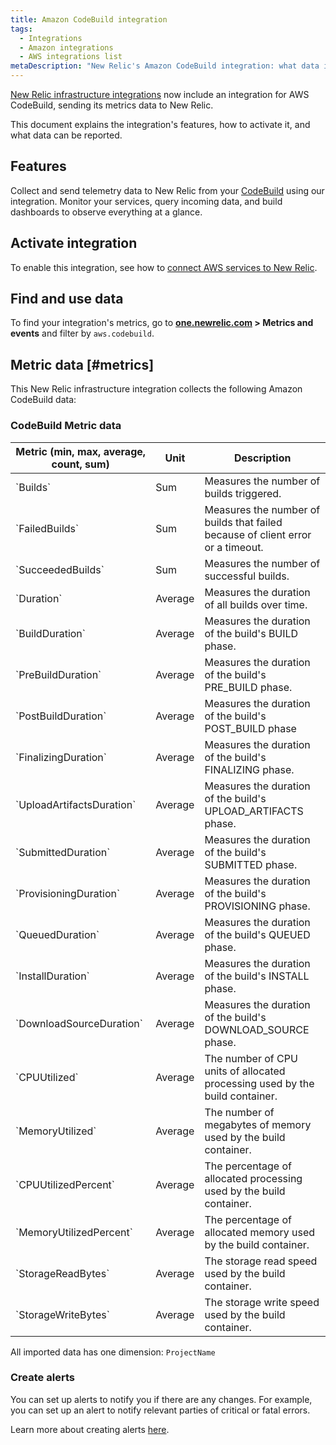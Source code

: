 ```yaml
---
title: Amazon CodeBuild integration
tags:
  - Integrations
  - Amazon integrations
  - AWS integrations list
metaDescription: "New Relic's Amazon CodeBuild integration: what data it reports and how to enable it."
---
```


[New Relic infrastructure integrations](/docs/infrastructure/integrations-getting-started/getting-started/introduction-infrastructure-integrations) now include an integration for AWS CodeBuild, sending its metrics data to New Relic.

This document explains the integration's features, how to activate it, and what data can be reported.

## Features

Collect and send telemetry data to New Relic from your [CodeBuild](https://aws.amazon.com/codebuild/) using our integration. Monitor your services, query incoming data, and build dashboards to observe everything at a glance.

## Activate integration

To enable this integration, see how to [connect AWS services to New Relic](/docs/infrastructure/amazon-integrations/connect/aws-metric-stream-setup/).

## Find and use data

To find your integration's metrics, go to **[one.newrelic.com](https://one.newrelic.com/all-capabilities) > Metrics and events** and filter by `aws.codebuild`.

## Metric data [#metrics]

This New Relic infrastructure integration collects the following Amazon CodeBuild data:

### CodeBuild Metric data
<table>
   <thead>
      <tr>
         <th style={{ width: "220px" }}>
         Metric (min, max, average, count, sum)  
         </th>
         <th>
            Unit  
         </th>
         <th>
            Description
         </th>
      </tr>
   </thead>
   <tbody>
      <tr>
         <td>
            `Builds`
         </td>
         <td>
            Sum
         </td>
         <td>
            Measures the number of builds triggered.
         </td>
      </tr>
      <tr>
         <td>
            `FailedBuilds`
         </td>
         <td>
            Sum
         </td>
         <td>
            Measures the number of builds that failed because of client error or a timeout.
         </td>
      </tr>
      <tr>
         <td>
            `SucceededBuilds`
         </td>
         <td>
            Sum
         </td>
         <td>
            Measures the number of successful builds.
         </td>
      </tr>
      <tr>
         <td>
            `Duration`
         </td>
         <td>
            Average
         </td>
         <td>
            Measures the duration of all builds over time.
         </td>
      </tr>
      <tr>
         <td>
            `BuildDuration`
         </td>
         <td>
            Average
         </td>
         <td>
            Measures the duration of the build's BUILD phase.
         </td>
      </tr>
      <tr>
         <td>
            `PreBuildDuration`
         </td>
         <td>
            Average
         </td>
         <td>
            Measures the duration of the build's PRE_BUILD phase.
         </td>
      </tr>
      <tr>
         <td>
            `PostBuildDuration`
         </td>
         <td>
            Average
         </td>
         <td>
            Measures the duration of the build's POST_BUILD phase
         </td>
      </tr>
      <tr>
         <td>
            `FinalizingDuration`
         </td>
         <td>
            Average
         </td>
         <td>
            Measures the duration of the build's FINALIZING phase.
         </td>
      </tr>
      <tr>
         <td>
            `UploadArtifactsDuration`
         </td>
         <td>
            Average
         </td>
         <td>
            Measures the duration of the build's UPLOAD_ARTIFACTS phase.
         </td>
      </tr>
      <tr>
         <td>
            `SubmittedDuration`
         </td>
         <td>
            Average
         </td>
         <td>
            Measures the duration of the build's SUBMITTED phase.
         </td>
      </tr>
      <tr>
         <td>
            `ProvisioningDuration`
         </td>
         <td>
            Average
         </td>
         <td>
            Measures the duration of the build's PROVISIONING phase.
         </td>
      </tr>
      <tr>
         <td>
            `QueuedDuration`
         </td>
         <td>
            Average
         </td>
         <td>
            Measures the duration of the build's QUEUED phase.
         </td>
      </tr>
      <tr>
         <td>
            `InstallDuration`
         </td>
         <td>
            Average
         </td>
         <td>
            Measures the duration of the build's INSTALL phase.
         </td>
      </tr>
      <tr>
         <td>
            `DownloadSourceDuration`
         </td>
         <td>
            Average
         </td>
         <td>
            Measures the duration of the build's DOWNLOAD_SOURCE phase.
         </td>
      </tr>
      <tr>
         <td>
            `CPUUtilized`
         </td>
         <td>
            Average
         </td>
         <td>
            The number of CPU units of allocated processing used by the build container.
         </td>
      </tr>
      <tr>
         <td>
            `MemoryUtilized`
         </td>
         <td>
            Average
         </td>
         <td>
            The number of megabytes of memory used by the build container.
         </td>
      </tr>
      <tr>
         <td>
            `CPUUtilizedPercent`
         </td>
         <td>
            Average
         </td>
         <td>
            The percentage of allocated processing used by the build container.
         </td>
      </tr>
      <tr>
         <td>
            `MemoryUtilizedPercent`
         </td>
         <td>
            Average
         </td>
         <td>
            The percentage of allocated memory used by the build container.
         </td>
      </tr>
      <tr>
         <td>
            `StorageReadBytes`
         </td>
         <td>
            Average
         </td>
         <td>
            The storage read speed used by the build container.
         </td>
      </tr>
      <tr>
         <td>
            `StorageWriteBytes`
         </td>
         <td>
            Average
         </td>
         <td>
            The storage write speed used by the build container.
         </td>
      </tr>
   </tbody>
</table>

All imported data has one dimension: `ProjectName`

### Create alerts

You can set up alerts to notify you if there are any changes. For example, you can set up an alert to notify relevant parties of critical or fatal errors.

Learn more about creating alerts [here](/docs/alerts-applied-intelligence/new-relic-alerts/learn-alerts/introduction-alerts/).
